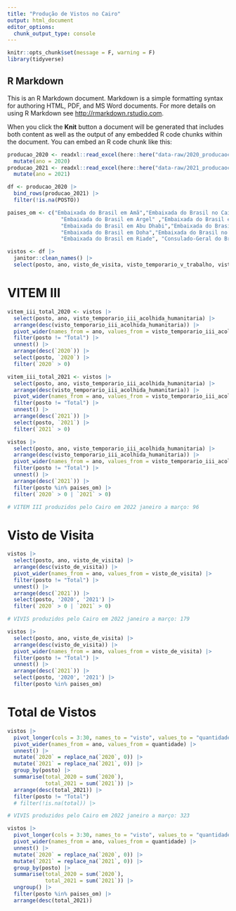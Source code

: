 ```yaml
---
title: "Produção de Vistos no Cairo"
output: html_document
editor_options: 
  chunk_output_type: console
---
```


```r
knitr::opts_chunk$set(message = F, warning = F)
library(tidyverse)
```

## R Markdown

This is an R Markdown document. Markdown is a simple formatting syntax for authoring HTML, PDF, and MS Word documents. For more details on using R Markdown see <http://rmarkdown.rstudio.com>.

When you click the **Knit** button a document will be generated that includes both content as well as the output of any embedded R code chunks within the document. You can embed an R code chunk like this:

```r

producao_2020 <- readxl::read_excel(here::here("data-raw/2020_producaoconsular.xlsx"), skip = 1) |> 
  mutate(ano = 2020)
producao_2021 <- readxl::read_excel(here::here("data-raw/2021_producaoconsular.xlsx"), skip = 1) |> 
  mutate(ano = 2021)

df <- producao_2020 |> 
  bind_rows(producao_2021) |> 
  filter(!is.na(POSTO))

paises_om <- c("Embaixada do Brasil em Amã","Embaixada do Brasil no Cairo","Embaixada do Brasil em Beirute",
                 "Embaixada do Brasil em Argel" ,"Embaixada do Brasil em Rabat","Embaixada do Brasil em Túnis",
                 "Embaixada do Brasil em Abu Dhabi","Embaixada do Brasil em Bagdá","Embaixada do Brasil em Damasco",
                 "Embaixada do Brasil em Doha","Embaixada do Brasil no Kuaite","Embaixada do Brasil em Mascate",
                 "Embaixada do Brasil em Riade", "Consulado-Geral do Brasil em Istambul")

```


```r

vistos <- df |> 
  janitor::clean_names() |>
  select(posto, ano, visto_de_visita, visto_temporario_v_trabalho, visto_temporario_iii_acolhida_humanitaria, visto_temporario_iv_estudo, visto_temporario_xi_reuniao_familiar, visto_oficial, visto_diplomatico, visto_temporario_xiii_acordos_internacionais, visto_de_cortesia, visto_temporario_vii_atividades_religiosas, visto_temporario_ix_investimentos, visto_temporario_i_pesquisa_ensino_ou_extensao_academica, visto_temporario_vi_ferias_trabalho, visto_permanente, visto_temporario_viii_servico_voluntario, visto_temporario_v, visto_de_turista, visto_temporario_xiv_politica_migratoria, visto_temporario_xii_atividades_artisticas_e_desportivas, visto_temporario_ii, visto_temporario_e_especial_v_assistencia_tecnica_ou_transferencia_de_tecnologia, visto_temporario_iv, visto_temporario_x_atividade_de_relevancia_economica_cientifica_tecnologica_ou_cultural, visto_temporario_ii_tratamento_de_saude, visto_temporario_i, visto_residencia_temporaria, visto_temporario_para_dependente_de_portador_de_vicam, visto_temporario_iii)

```

# VITEM III

```r
vitem_iii_total_2020 <- vistos |> 
  select(posto, ano, visto_temporario_iii_acolhida_humanitaria) |> 
  arrange(desc(visto_temporario_iii_acolhida_humanitaria)) |>
  pivot_wider(names_from = ano, values_from = visto_temporario_iii_acolhida_humanitaria) |> 
  filter(posto != "Total") |> 
  unnest() |> 
  arrange(desc(`2020`)) |> 
  select(posto, `2020`) |> 
  filter(`2020` > 0)

vitem_iii_total_2021 <- vistos |> 
  select(posto, ano, visto_temporario_iii_acolhida_humanitaria) |> 
  arrange(desc(visto_temporario_iii_acolhida_humanitaria)) |>
  pivot_wider(names_from = ano, values_from = visto_temporario_iii_acolhida_humanitaria) |> 
  filter(posto != "Total") |> 
  unnest() |> 
  arrange(desc(`2021`)) |> 
  select(posto, `2021`) |> 
  filter(`2021` > 0)


```


```r
vistos |> 
  select(posto, ano, visto_temporario_iii_acolhida_humanitaria) |> 
  arrange(desc(visto_temporario_iii_acolhida_humanitaria)) |>
  pivot_wider(names_from = ano, values_from = visto_temporario_iii_acolhida_humanitaria) |> 
  filter(posto != "Total") |> 
  unnest() |> 
  arrange(desc(`2021`)) |> 
  filter(posto %in% paises_om) |> 
  filter(`2020` > 0 | `2021` > 0)

# VITEM III produzidos pelo Cairo em 2022 janeiro a março: 96


```


# Visto de Visita

```r
vistos |>
  select(posto, ano, visto_de_visita) |> 
  arrange(desc(visto_de_visita)) |>
  pivot_wider(names_from = ano, values_from = visto_de_visita) |> 
  filter(posto != "Total") |> 
  unnest() |> 
  arrange(desc(`2021`)) |> 
  select(posto, '2020', '2021') |> 
  filter(`2020` > 0 | `2021` > 0)

# VIVIS produzidos pelo Cairo em 2022 janeiro a março: 179


```


```r

vistos |>
  select(posto, ano, visto_de_visita) |> 
  arrange(desc(visto_de_visita)) |>
  pivot_wider(names_from = ano, values_from = visto_de_visita) |> 
  filter(posto != "Total") |> 
  unnest() |> 
  arrange(desc(`2021`)) |> 
  select(posto, '2020', '2021') |> 
  filter(posto %in% paises_om) 

```


# Total de Vistos

```r
vistos |> 
  pivot_longer(cols = 3:30, names_to = "visto", values_to = "quantidade") |> 
  pivot_wider(names_from = ano, values_from = quantidade) |> 
  unnest() |> 
  mutate(`2020` = replace_na(`2020`, 0)) |> 
  mutate(`2021` = replace_na(`2021`, 0)) |> 
  group_by(posto) |> 
  summarise(total_2020 = sum(`2020`),
            total_2021 = sum(`2021`)) |> 
  arrange(desc(total_2021)) |> 
  filter(posto != "Total")
  # filter(!is.na(total)) |> 

# VIVIS produzidos pelo Cairo em 2022 janeiro a março: 323


```

```r

vistos |> 
  pivot_longer(cols = 3:30, names_to = "visto", values_to = "quantidade") |> 
  pivot_wider(names_from = ano, values_from = quantidade) |> 
  unnest() |> 
  mutate(`2020` = replace_na(`2020`, 0)) |> 
  mutate(`2021` = replace_na(`2021`, 0)) |> 
  group_by(posto) |> 
  summarise(total_2020 = sum(`2020`),
            total_2021 = sum(`2021`)) |> 
  ungroup() |> 
  filter(posto %in% paises_om) |> 
  arrange(desc(total_2021))



```

